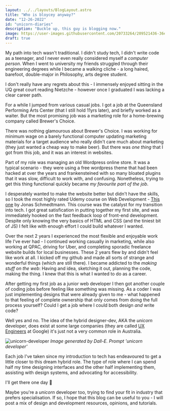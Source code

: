 ```yaml
---
layout: ../../layouts/BlogLayout.astro
title: "Who is bloycey anyway?"
date: "12-26-2022"
id: "unicorn-diaries"
description: "Buckle up, this guy is blogging now."
image: https://user-images.githubusercontent.com/20733264/209521436-36edf3e1-b8f9-4d76-8eb1-01fff9cf74d1.png
draft: true
---
```



My path into tech wasn't traditional. I didn't study tech, I didn't write code as a teenager, and I never even really considered myself a _computer person_. When I went to university my friends struggled through their engineering degrees while I became a walking cliche - a long haired, barefoot, double-major in Philosophy, arts degree student.

I don't really have any regrets about this - I immensely enjoyed sitting in the UQ great court reading Nietzche - however once I graduated I was lacking a clear career path.

For a while I jumped from various casual jobs. I got a job at the Queensland Performing Arts Center (that I still hold 11yrs later), and briefly worked as a waiter. But the most promising job was a marketing role for a home-brewing company called Brewer's Choice.

There was nothing glamourous about Brewer's Choice. I was working for minimum wage on a barely functional computer updating marketing materials for a target audience who really didn't care much about marketing (they just wanted a cheap way to make beer). But there was _one thing_ that I got from this job, and it was an interest in websites.

Part of my role was managing an old Wordpress online store. It was a typical scenario - they were using a free wordpress theme that had been hacked at over the years and frankensteined with so many bloated plugins that it was slow, difficult to work with, and confusing. Nonetheless, trying to get this thing functional quickly became _my favourite part of the job_.

I desperately wanted to make the website better but didn't have the skills, so I took the most highly rated Udemy course on Web Development - [This one](https://www.udemy.com/course/design-and-develop-a-killer-website-with-html5-and-css3/) by Jonas Schmedtmann. This course was the catalyst for my transition into tech. I got great satisfication in putting together my first site, and was immediately hooked on the fast feedback loop of front-end development. Despite only knowing the very basics of HTML and CSS (and the tiniest bit of JS) I felt like with enough effort I could build whatever I wanted.

Over the next 2 years I experienced the most flexible and enjoyable work life I've ever had - I continued working casually in marketing, while also working at QPAC, driving for Uber, and completing sporadic freelance website builds for local businesses. These 2 years flew by and didn't feel like work at all. I kicked off my github and made all sorts of strange and wonderful things (which are still there). I became addicted to the _making stuff on the web_: Having and idea, sketching it out, planning the code, making the thing. I knew that this is what I wanted to do as a career.

After getting my first job as a junior web developer I then got another couple of coding jobs before feeling like something was missing. As a coder I was just implementing designs that were already given to me - what happened to that feeling of complete ownership that only comes from doing the full process yourself? Could I get a job where I could both design _and_ write code?

Well yes and no. The idea of the hybrid designer-dev, AKA the _unicorn_ developer, does exist at some large companies (they are called [UX Engineers](https://design.google/jobs/ux-engineer/) at Google) it's just not a very common role in Australia.

![unicorn-developer](https://user-images.githubusercontent.com/20733264/209521436-36edf3e1-b8f9-4d76-8eb1-01fff9cf74d1.png)
_Image generated by Dall-E. Prompt 'unicorn developer'_

Each job I've taken since my introduction to tech has endeavoured to get a little closer to this dream hybrid role. The type of role where I can spend half my time designing interfaces and the other half implementing them, assisting with design systems, and advocating for accessibility.

I'll get there one day 🙏

Maybe you're a _unicorn_ developer too, trying to find your fit in industry that prefers specialisation. If so, I hope that this blog can be useful to you - I will post a mix of design and development resources, opinions, and tutorials.
